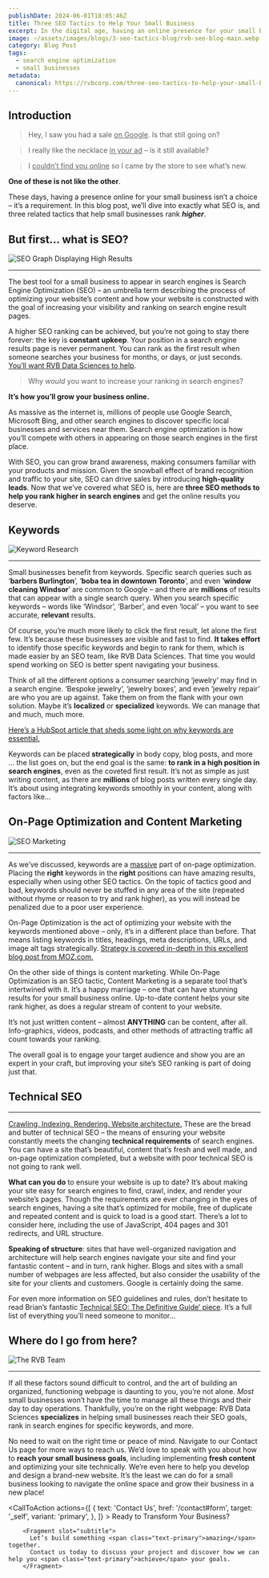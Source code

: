 ```yaml
---
publishDate: 2024-06-01T18:05:46Z
title: Three SEO Tactics to Help Your Small Business
excerpt: In the digital age, having an online presence for your small business is not a choice, it’s a requirement. This blog post dives into the world of Search Engine Optimization (SEO), a crucial tool for small businesses to increase their visibility and ranking on search engine result pages.
image: ~/assets/images/blogs/3-seo-tactics-blog/rvb-seo-blog-main.webp
category: Blog Post
tags:
  - search engine optimization
  - small businesses
metadata:
  canonical: https://rvbcorp.com/three-seo-tactics-to-help-your-small-business
---
```



## Introduction

>Hey, I saw you had a sale <u>on Google</u>. Is that still going on?

>I really like the necklace <u>in your ad</u> – is it still available?

>I <u>couldn’t find you online</u> so I came by the store to see what’s new.

**One of these is not like the other**. 

These days, having a presence online for your small business isn’t a choice – it’s a requirement. 
In this blog post, we’ll dive into exactly what SEO is, and three related tactics that help small businesses rank **_higher_**.

## But first… what is SEO?
![SEO Graph Displaying High Results](../../assets/images/blogs/3-seo-tactics-blog/seo-blog-main.webp)

<hr></hr>
The best tool for a small business to appear in search engines is Search Engine Optimization (SEO) – an umbrella term describing the process of optimizing your website’s content and how your website is constructed with the goal of increasing your visibility and ranking on search engine result pages.

A higher SEO ranking can be achieved, but you’re not going to stay there forever: the key is **constant upkeep**. Your position in a search engine results page is never permanent. You can rank as the first result when someone searches your business for months, or days, or just seconds. [You’ll want RVB Data Sciences to help](https://www.rvbcorp.com/contact).

>Why _would_ you want to increase your ranking in search engines?

**It’s how you’ll grow your business online.**

As massive as the internet is, millions of people use Google Search, Microsoft Bing, and other search engines to discover specific local businesses and services near them. Search engine optimization is how you’ll compete with others in appearing on those search engines in the first place.


With SEO, you can grow brand awareness, making consumers familiar with your products and mission. Given the snowball effect of brand recognition and traffic to your site, SEO can drive sales by introducing **high-quality leads**. Now that we’ve covered what SEO is, here are **three SEO methods to help you rank higher in search engines** and get the online results you deserve.


## Keywords
![Keyword Research](../../assets/images/blogs/3-seo-tactics-blog/seo-blog-keywords-main.webp)

<hr></hr>

Small businesses benefit from keywords. Specific search queries such as ‘**barbers Burlington**’, ‘**boba tea in downtown Toronto**’, and even ‘**window cleaning Windsor**’ are common to Google – and there are **millions** of results that can appear with a single search query. When you search specific keywords – words like ‘Windsor’, ‘Barber’, and even ‘local’ – you want to see accurate, **relevant** results.

Of course, you’re much more likely to click the first result, let alone the first few. It’s because these businesses are visible and fast to find. **It takes effort** to identify those specific keywords and begin to rank for them, which is made easier by an SEO team, like RVB Data Sciences. That time you would spend working on SEO is better spent navigating your business.

Think of all the different options a consumer searching ‘jewelry’ may find in a search engine. ‘Bespoke jewelry’, ‘jewelry boxes’, and even ‘jewelry repair’ are who you are up against. Take them on from the flank with your own solution. Maybe it’s **localized** or **specialized** keywords. We can manage that and much, much more. 

[Here’s a HubSpot article that sheds some light on why keywords are essential.](https://blog.hubspot.com/marketing/keywords)

Keywords can be placed **strategically** in body copy, blog posts, and more … the list goes on, but the end goal is the same: **to rank in a high position in search engines**, even as the coveted first result. It’s not as simple as just writing content, as there are **millions** of blog posts written every single day. It’s about using integrating keywords smoothly in your content, along with factors like…


## On-Page Optimization and Content Marketing
![SEO Marketing](../../assets/images/seo-service-main.webp)

<hr></hr>

As we’ve discussed, keywords are a <u>massive</u> part of on-page optimization. Placing the **right** keywords in the **right** positions can have amazing results, especially when using other SEO tactics. On the topic of tactics good and bad, keywords should never be stuffed in any area of the site (repeated without rhyme or reason to try and rank higher), as you will instead be penalized due to a poor user experience.

On-Page Optimization is the act of optimizing your website with the keywords mentioned above – only, it’s in a different place than before. That means listing keywords in titles, headings, meta descriptions, URLs, and image alt tags strategically. [Strategy is covered in-depth in this excellent blog post from MOZ.com.](https://moz.com/learn/seo/what-are-keywords#:~:text=Why%20are%20keywords%20important%3F,ready%20to%20make%20a%20purchase.)

On the other side of things is content marketing. While On-Page Optimization is an SEO tactic, Content Marketing is a separate tool that’s intertwined with it. It’s a happy marriage – one that can have stunning results for your small business online. Up-to-date content helps your site rank higher, as does a regular stream of content to your website. 

It’s not just written content – almost **ANYTHING** can be content, after all. Info-graphics, videos, podcasts, and other methods of attracting traffic all count towards your ranking. 

The overall goal is to engage your target audience and show you are an expert in your craft, but improving your site’s SEO ranking is part of doing just that.


## Technical SEO
<hr></hr>

<u>Crawling. Indexing. Rendering. Website architecture.</u> These are the bread and butter of technical SEO – the means of ensuring your website constantly meets the changing **technical requirements** of search engines. You can have a site that’s beautiful, content that’s fresh and well made, and on-page optimization completed, but a website with poor technical SEO is not going to rank well.

**What can you do** to ensure your website is up to date? It’s about making your site easy for search engines to find, crawl, index, and render your website’s pages. Though the requirements are ever changing in the eyes of search engines, having a site that’s optimized for mobile, free of duplicate and repeated content and is quick to load is a good start. There’s a lot to consider here, including the use of JavaScript, 404 pages and 301 redirects, and URL structure.

**Speaking of structure**: sites that have well-organized navigation and architecture will help search engines navigate your site and find your fantastic content – and in turn, rank higher. Blogs and sites with a small number of webpages are less affected, but also consider the usability of the site for your clients and customers. Google is certainly doing the same.

For even more information on SEO guidelines and rules, don’t hesitate to read Brian’s fantastic [Technical SEO: The Definitive Guide’ piece](https://backlinko.com/technical-seo-guide). It’s a full list of everything you’ll need someone to monitor…


## Where do I go from here?
![The RVB Team](../../assets/images/about-us-main.webp)

<hr></hr>

If all these factors sound difficult to control, and the art of building an organized, functioning webpage is daunting to you, you’re not alone. *Most* small businesses won’t have the time to manage all these things and their day to day operations. Thankfully, you’re on the right webpage: RVB Data Sciences **specializes** in helping small businesses reach their SEO goals, rank in search engines for specific keywords, and more.

No need to wait on the right time or peace of mind. Navigate to our Contact Us page for more ways to reach us. We’d love to speak with you about how to **reach your small business goals**, including implementing **fresh content** and optimizing your site technically. We’re even here to help you develop and design a brand-new website. It’s the least we can do for a small business looking to navigate the online space and grow their business in a new place!

<CallToAction
    actions={[
        {
            text: 'Contact Us',
            href: '/contact#form',
            target: '_self',
            variant: 'primary',
        },
        ]}
    >
        <Fragment slot="title">
          Ready to Transform Your Business?
        </Fragment>

        <Fragment slot="subtitle">
          Let’s build something <span class="text-primary">amazing</span> together. 
          Contact us today to discuss your project and discover how we can help you <span class="text-primary">achieve</span> your goals.
        </Fragment>

  </CallToAction>